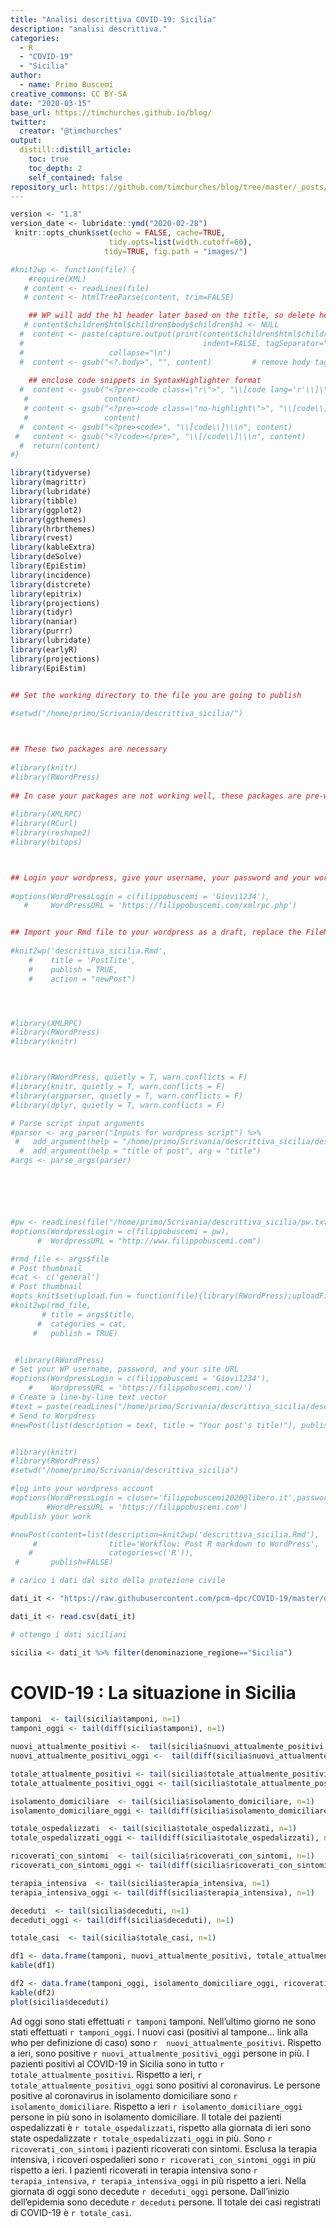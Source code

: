 ```yaml
---
title: "Analisi descrittiva COVID-19: Sicilia"
description: "analisi descrittiva."
categories:
  - R
  - "COVID-19"
  - "Sicilia"
author:
  - name: Primo Buscemi
creative_commons: CC BY-SA
date: "2020-03-15"
base_url: https://timchurches.github.io/blog/
twitter:
  creator: "@timchurches"
output:
  distill::distill_article:
    toc: true
    toc_depth: 2
    self_contained: false
repository_url: https://github.com/timchurches/blog/tree/master/_posts/2020-02-18-analysing-covid-19-2019-ncov-outbreak-data-with-r-part-1
---
```


```r
version <- "1.8"
version_date <- lubridate::ymd("2020-02-28")
 knitr::opts_chunk$set(echo = FALSE, cache=TRUE,
                      tidy.opts=list(width.cutoff=60),
                     tidy=TRUE, fig.path = "images/")

#knit2wp <- function(file) {
    #require(XML)
   # content <- readLines(file)
   # content <- htmlTreeParse(content, trim=FALSE)

    ## WP will add the h1 header later based on the title, so delete here
   # content$children$html$children$body$children$h1 <- NULL
  #  content <- paste(capture.output(print(content$children$html$children$body,
  #                                        indent=FALSE, tagSeparator="")),
  #                   collapse="\n")
  #  content <- gsub("<?.body>", "", content)         # remove body tag
    
    ## enclose code snippets in SyntaxHighlighter format
  #  content <- gsub("<?pre><code class=\"r\">", "\\[code lang='r'\\]\\\n",
   #                 content)
   # content <- gsub("<?pre><code class=\"no-highlight\">", "\\[code\\]\\\n",
   #                 content)
  #  content <- gsub("<?pre><code>", "\\[code\\]\\\n", content)
 #   content <- gsub("<?/code></pre>", "\\[/code\\]\\\n", content)
  #  return(content)
#}

library(tidyverse)
library(magrittr)
library(lubridate)
library(tibble)
library(ggplot2)
library(ggthemes)
library(hrbrthemes)
library(rvest)
library(kableExtra)
library(deSolve)
library(EpiEstim)
library(incidence)
library(distcrete)
library(epitrix)
library(projections)
library(tidyr)
library(naniar)
library(purrr)
library(lubridate)
library(earlyR)
library(projections)
library(EpiEstim)


## Set the working directory to the file you are going to publish
 
#setwd("/home/primo/Scrivania/descrittiva_sicilia/")



## These two packages are necessary
 
#library(knitr) 
#library(RWordPress)
 
## In case your packages are not working well, these packages are pre-works
 
#library(XMLRPC)
#library(RCurl)
#library(reshape2)
#library(bitops)



## Login your wordpress, give your username, your password and your wordpress website URL (don't forget to add the /xmlrpc.php after your website address)
 
#options(WordPressLogin = c(filippobuscemi = 'Giovi1234'),
   #     WordPressURL = 'https://filippobuscemi.com/xmlrpc.php')


## Import your Rmd file to your wordpress as a draft, replace the FileName with your real filename, replace the PostTitle with your real post title.
 
#knit2wp('descrittiva_sicilia.Rmd',
    #    title = 'PostTite',
    #    publish = TRUE,
    #    action = "newPost")




#library(XMLRPC)
#library(RWordPress)
#library(knitr)



#library(RWordPress, quietly = T, warn.conflicts = F)
#library(knitr, quietly = T, warn.conflicts = F)
#library(argparser, quietly = T, warn.conflicts = F)
#library(dplyr, quietly = T, warn.conflicts = F)

# Parse script input arguments
#parser <- arg_parser("Inputs for wordpress script") %>% 
 #   add_argument(help = "/home/primo/Scrivania/descrittiva_sicilia/descrittiva_sicilia.Rmd", arg = "file") %>%
  #  add_argument(help = "title of post", arg = "title")
#args <- parse_args(parser)






#pw <- readLines(file("/home/primo/Scrivania/descrittiva_sicilia/pw.txt"))
#options(WordpressLogin = c(filippobuscemi = pw),
      #  WordpressURL = "http://www.filippobuscemi.com")

#rmd_file <- args$file
# Post thumbnail
#cat <- c('general')
# Post thumbnail
#opts_knit$set(upload.fun = function(file){library(RWordPress);uploadFile(file)$url;})
#knit2wp(rmd_file, 
       # title = args$title,
      #  categories = cat,
     #   publish = TRUE)


 #library(RWordPress)
# Set your WP username, password, and your site URL
#options(WordpressLogin = c(filippobuscemi = 'Giovi1234'), 
    #    WordpressURL = 'https://filippobuscemi.com/')
# Create a line-by-line text vector
#text = paste(readLines("/home/primo/Scrivania/descrittiva_sicilia/descrittiva_sicilia.html"), collapse = "\n")
# Send to Worpdress
#newPost(list(description = text, title = "Your post's title!"), publish = FALSE)


#library(knitr)
#library(RWordPress)
#setwd("/home/primo/Scrivania/descrittiva_sicilia")

#log into your wordpress account
#options(WordPressLogin = c(user='filippobuscemi2020@libero.it',password='Giovi1234'),
        #WordPressURL = 'https://filippobuscemi.com')
#publish your work

#newPost(content=list(description=knit2wp('descrittiva_sicilia.Rmd'),
     #                title='Workflow: Post R markdown to WordPress',
    #                 categories=c('R')),
 #       publish=FALSE)
```

```r
# carico i dati dal sito della protezione civile

dati_it <- "https://raw.githubusercontent.com/pcm-dpc/COVID-19/master/dati-regioni/dpc-covid19-ita-regioni.csv"

dati_it <- read.csv(dati_it)

```

```r
# ottengo i dati siciliani

sicilia <- dati_it %>% filter(denominazione_regione=="Sicilia")


```

# COVID-19 : La situazione in Sicilia

```r

tamponi  <- tail(sicilia$tamponi, n=1)
tamponi_oggi <- tail(diff(sicilia$tamponi), n=1)

nuovi_attualmente_positivi <-  tail(sicilia$nuovi_attualmente_positivi, n=1)
nuovi_attualmente_positivi_oggi <-  tail(diff(sicilia$nuovi_attualmente_positivi), n=1)

totale_attualmente_positivi <- tail(sicilia$totale_attualmente_positivi, n=1)
totale_attualmente_positivi_oggi <- tail(sicilia$totale_attualmente_positivi_oggi, n=1)

isolamento_domiciliare  <- tail(sicilia$isolamento_domiciliare, n=1)
isolamento_domiciliare_oggi <- tail(diff(sicilia$isolamento_domiciliare), n=1)

totale_ospedalizzati  <- tail(sicilia$totale_ospedalizzati, n=1)
totale_ospedalizzati_oggi <- tail(diff(sicilia$totale_ospedalizzati), n=1)

ricoverati_con_sintomi  <- tail(sicilia$ricoverati_con_sintomi, n=1)
ricoverati_con_sintomi_oggi <- tail(diff(sicilia$ricoverati_con_sintomi), n=1)

terapia_intensiva  <- tail(sicilia$terapia_intensiva, n=1)
terapia_intensiva_oggi <- tail(diff(sicilia$terapia_intensiva), n=1)

deceduti  <- tail(sicilia$deceduti, n=1)
deceduti_oggi <- tail(diff(sicilia$deceduti), n=1)

totale_casi  <- tail(sicilia$totale_casi, n=1)

df1 <- data.frame(tamponi, nuovi_attualmente_positivi, totale_attualmente_positivi, isolamento_domiciliare, ricoverati_con_sintomi, terapia_intensiva )
kable(df1)

df2 <- data.frame(tamponi_oggi, isolamento_domiciliare_oggi, ricoverati_con_sintomi_oggi, terapia_intensiva_oggi )
kable(df2)
plot(sicilia$deceduti)

```

Ad oggi sono stati effettuati `r tamponi` tamponi. Nell'ultimo giorno ne sono stati effettuati `r tamponi_oggi`.
I nuovi casi (positivi al tampone... link alla who per definizione di caso) sono `r  nuovi_attualmente_positivi`. Rispetto a ieri, sono positive `r nuovi_attualmente_positivi_oggi` persone in più. I pazienti positivi al COVID-19 in Sicilia sono in tutto `r totale_attualmente_positivi`. Rispetto a ieri, `r totale_attualmente_positivi_oggi` sono positivi al coronavirus. Le persone positive al coronavirus in isolamento domiciliare sono `r isolamento_domiciliare`. Rispetto a ieri `r isolamento_domiciliare_oggi` persone in più sono in isolamento domiciliare. Il totale dei pazienti ospedalizzati è `r totale_ospedalizzati`, rispetto alla giornata di ieri sono state ospedalizzate `r totale_ospedalizzati_oggi` in più. Sono `r ricoverati_con_sintomi` i pazienti ricoverati con sintomi. Esclusa la terapia intensiva, i ricoveri ospedalieri sono `r ricoverati_con_sintomi_oggi` in più rispetto a ieri. I pazienti ricoverati in terapia intensiva sono `r terapia_intensiva`, `r terapia_intensiva_oggi` in più rispetto a ieri.  Nella giornata di oggi sono decedute `r deceduti_oggi` persone. Dall'inizio dell'epidemia sono decedute `r deceduti` persone.
Il totale dei casi registrati di COVID-19 è `r totale_casi`.










